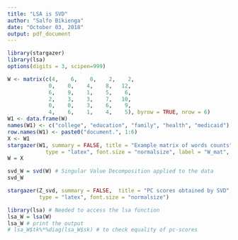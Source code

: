 ```yaml
---
title: "LSA is SVD"
author: "Salfo Bikienga"
date: "October 03, 2018"
output: pdf_document
---
```


```r
library(stargazer)
library(lsa)
options(digits = 3, scipen=999)
```

```r
W <- matrix(c(4,    6,    0,    2,    2,
             0,    0,    4,    8,   12,
             6,    9,    1,    5,    6,
             2,    3,    3,    7,   10,
             0,    0,    3,    6,    9,
             4,    6,    1,    4,    5), byrow = TRUE, nrow = 6)
W1 <- data.frame(W) 
names(W1) <- c("college", "education", "family", "health", "medicaid")
row.names(W1) <- paste0("document.", 1:6)
X <- W1
stargazer(W1, summary = FALSE, title = "Example matrix of words counts", 
			type = "latex", font.size = "normalsize", label = "W_mat", header = FALSE)
W = X
```


```r
svd_W = svd(W) # Singular Value Decomposition applied to the data
svd_W
```

```r
stargazer(Z_svd, summary = FALSE,  title = "PC scores obtained by SVD",
          type = "latex", font.size = "normalsize")
```

```r
library(lsa) # Needed to access the lsa function
lsa_W = lsa(W)
lsa_W # print the output
# lsa_W$tk%*%diag(lsa_W$sk) # to check equality of pc-scores
```


